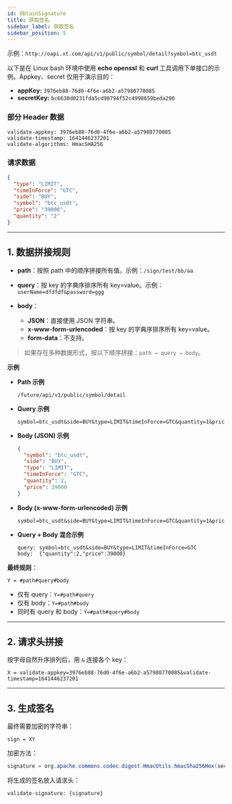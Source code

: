 ```yaml
---
id: ObtainSignature
title: 获取签名
sidebar_label: 获取签名
sidebar_position: 5
---
```


示例：`http://oapi.xt.com/api/v1/public/symbol/detail?symbol=btc_usdt`

以下是在 Linux bash 环境中使用 **echo openssl** 和 **curl** 工具调用下单接口的示例。Appkey、secret 仅用于演示目的：

- **appKey:** `3976eb88-76d0-4f6e-a6b2-a57980770085`
- **secretKey:** `bc6630d0231fda5cd98794f52c4998659beda290`

### 部分 Header 数据

```
validate-appkey: 3976eb88-76d0-4f6e-a6b2-a57980770085
validate-timestamp: 1641446237201
validate-algorithms: HmacSHA256
```

### 请求数据

```json
{
  "type": "LIMIT",
  "timeInForce": "GTC",
  "side": "BUY",
  "symbol": "btc_usdt",
  "price": "39000",
  "quantity": "2"
}
```

---

## 1. 数据拼接规则

- **path**：按照 path 中的顺序拼接所有值。示例：`/sign/test/bb/aa`

- **query**：按 key 的字典序排序所有 key=value。示例：`userName=dfdfdf&password=ggg`

- **body**：
  - **JSON**：直接使用 JSON 字符串。
  - **x-www-form-urlencoded**：按 key 的字典序排序所有 key=value。
  - **form-data**：不支持。

> 如果存在多种数据形式，按以下顺序拼接：`path → query → body`。

**示例**

- **Path 示例**

  ```
  /future/api/v1/public/symbol/detail
  ```

- **Query 示例**

  ```
  symbol=btc_usdt&side=BUY&type=LIMIT&timeInForce=GTC&quantity=1&price=0.1
  ```

- **Body (JSON) 示例**

  ```json
  {
    "symbol": "btc_usdt",
    "side": "BUY",
    "type": "LIMIT",
    "timeInForce": "GTC",
    "quantity": 2,
    "price": 39000
  }
  ```

- **Body (x-www-form-urlencoded) 示例**

  ```
  symbol=btc_usdt&side=BUY&type=LIMIT&timeInForce=GTC&quantity=1&price=0.1
  ```

- **Query + Body 混合示例**
  ```
  query: symbol=btc_usdt&side=BUY&type=LIMIT&timeInForce=GTC
  body:  {"quantity":2,"price":39000}
  ```

**最终规则**：

```
Y = #path#query#body
```

- 仅有 query：`Y=#path#query`
- 仅有 body：`Y=#path#body`
- 同时有 query 和 body：`Y=#path#query#body`

---

## 2. 请求头拼接

按字母自然升序排列后，用 `&` 连接各个 key：

```
X = validate-appkey=3976eb88-76d0-4f6e-a6b2-a57980770085&validate-timestamp=1641446237201
```

---

## 3. 生成签名

最终需要加密的字符串：

```
sign = XY
```

加密方法：

```java
signature = org.apache.commons.codec.digest.HmacUtils.hmacSha256Hex(secretkey, sign);
```

将生成的签名放入请求头：

```
validate-signature: {signature}
```